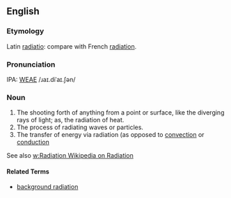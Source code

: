 ==English==
===Etymology===
Latin [[radiatio]]: compare with French [[radiation]].

===Pronunciation===
IPA: [[WEAE]] /ɹaɪ.diˈaɪ.ʃən/

===Noun===
# The shooting forth of anything from a point or surface, like the diverging rays of light; as, the radiation of heat.<!-- material copied from Webster's Revised Unabridged Dictionary (1913) -->
# The process of radiating waves or particles.
# The transfer of energy via radiation (as opposed to [[convection]] or [[conduction]]

See also [[w:Radiation Wikipedia on Radiation]]

====Related Terms====
*[[background radiation]]